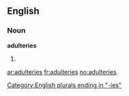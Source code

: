 ==English==

===Noun===
'''adulteries'''

# {{plural of|[[adultery]]}}

[[Category:English plurals ending in "-ies"]]

[[ar:adulteries]]
[[fr:adulteries]]
[[no:adulteries]]
